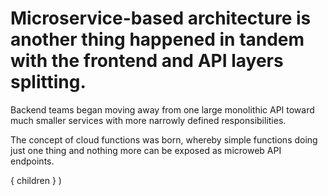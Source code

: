 
# Microservice-based architecture is another thing happened in tandem with the frontend and API layers splitting.

<Appear>
  <p>
    Backend teams began moving away from one large monolithic API toward
    much smaller services with more narrowly defined responsibilities.
  </p>
  <p>
    The concept of cloud functions was born, whereby simple functions
    doing just one thing and nothing more can be exposed as microweb API
    endpoints.
  </p>
</Appear>

  <Layout>
    { children }
  </Layout>
)
